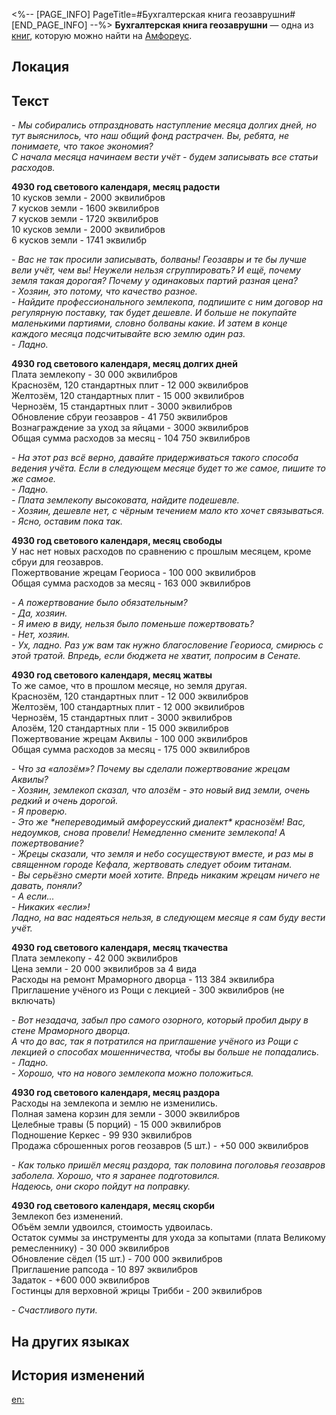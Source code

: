 <%-- [PAGE_INFO]
PageTitle=#Бухгалтерская книга геозаврушни#
[END_PAGE_INFO] --%>
{{Дополнить}}
{{Книга Инфобокс
|id           = 471
|Название     = 
|Изображение  = Предмет Бухгалтерская книга геозаврушни.png
|Мир          = Амфореус
|Томов        = 1
|Автор        = <!--нужно добавить-->
|Описание     = Перечень оборудования и материалов геозаврушни. Также содержит любопытные заметки по содержанию скота.
|Том1         = {{tx}}
|Источник1    = {{tx|Отсутствует источник}}
|Персонажи    = 
|Фракции      = 
}}
'''Бухгалтерская книга геозаврушни''' — одна из [[Книги|книг]], которую можно найти на [[Амфореус]].

==Локация==
{{Отметка карты|<!--название карты-->|<!--id отметки-->}}

==Текст==
''- Мы собирались отпраздновать наступление месяца долгих дней, но тут выяснилось, что наш общий фонд растрачен. Вы, ребята, не понимаете, что такое экономия?<br />
С начала месяца начинаем вести учёт - будем записывать все статьи расходов.''

'''4930 год светового календаря, месяц радости'''<br />
10 кусков земли - 2000 эквилибров<br />
7 кусков земли - 1600 эквилибров<br />
7 кусков земли - 1720 эквилибров<br />
10 кусков земли - 2000 эквилибров<br />
6 кусков земли - 1741 эквилибр

''- Вас не так просили записывать, болваны! Геозавры и те бы лучше вели учёт, чем вы! Неужели нельзя сгруппировать? И ещё, почему земля такая дорогая? Почему у одинаковых партий разная цена?<br />
- Хозяин, это потому, что качество разное.<br />
- Найдите профессионального землекопа, подпишите с ним договор на регулярную поставку, так будет дешевле. И больше не покупайте маленькими партиями, словно болваны какие. И затем в конце каждого месяца подсчитывайте всю землю один раз.<br />
- Ладно.''

'''4930 год светового календаря, месяц долгих дней'''<br />
Плата землекопу - 30 000 эквилибров<br />
Краснозём, 120 стандартных плит - 12 000 эквилибров<br />
Желтозём, 120 стандартных плит - 15 000 эквилибров<br />
Чернозём, 15 стандартных плит - 3000 эквилибров<br />
Обновление сбруи геозавров - 41 750 эквилибров<br />
Вознаграждение за уход за яйцами - 3000 эквилибров<br />
Общая сумма расходов за месяц - 104 750 эквилибров

''- На этот раз всё верно, давайте придерживаться такого способа ведения учёта. Если в следующем месяце будет то же самое, пишите то же самое.<br />
- Ладно.<br />
- Плата землекопу высоковата, найдите подешевле.<br />
- Хозяин, дешевле нет, с чёрным течением мало кто хочет связываться.<br />
- Ясно, оставим пока так.''

'''4930 год светового календаря, месяц свободы'''<br />
У нас нет новых расходов по сравнению с прошлым месяцем, кроме сбруи для геозавров.<br />
Пожертвование жрецам Геориоса - 100 000 эквилибров<br />
Общая сумма расходов за месяц - 163 000 эквилибров

''- А пожертвование было обязательным?<br />
- Да, хозяин.<br />
- Я имею в виду, нельзя было поменьше пожертвовать?<br />
- Нет, хозяин.<br />
- Ух, ладно. Раз уж вам так нужно благословение Геориоса, смирюсь с этой тратой. Впредь, если бюджета не хватит, попросим в Сенате.''

'''4930 год светового календаря, месяц жатвы'''<br />
То же самое, что в прошлом месяце, но земля другая.<br />
Краснозём, 120 стандартных плит - 12 000 эквилибров<br />
Желтозём, 100 стандартных плит - 12 000 эквилибров<br />
Чернозём, 15 стандартных плит - 3000 эквилибров<br />
Алозём, 120 стандартных пли - 15 000 эквилибров<br />
Пожертвование жрецам Аквилы - 100 000 эквилибров<br />
Общая сумма расходов за месяц - 175 000 эквилибров

''- Что за «алозём»? Почему вы сделали пожертвование жрецам Аквилы?<br />
- Хозяин, землекоп сказал, что алозём - это новый вид земли, очень редкий и очень дорогой.<br />
- Я проверю.<br />
- Это же *непереводимый амфореусский диалект* краснозём! Вас, недоумков, снова провели! Немедленно смените землекопа! А пожертвование?<br />
- Жрецы сказали, что земля и небо сосуществуют вместе, и раз мы в священном городе Кефала, жертвовать следует обоим титанам.<br />
- Вы серьёзно смерти моей хотите. Впредь никаким жрецам ничего не давать, поняли?<br />
- А если...<br />
- Никаких «если»!<br />
Ладно, на вас надеяться нельзя, в следующем месяце я сам буду вести учёт.''

'''4930 год светового календаря, месяц ткачества'''<br />
Плата землекопу - 42 000 эквилибров<br />
Цена земли - 20 000 эквилибров за 4 вида<br />
Расходы на ремонт Мраморного дворца - 113 384 эквилибра<br />
Приглашение учёного из Рощи с лекцией - 300 эквилибров (не включать)

''- Вот незадача, забыл про самого озорного, который пробил дыру в стене Мраморного дворца.<br />
А что до вас, так я потратился на приглашение учёного из Рощи с лекцией о способах мошенничества, чтобы вы больше не попадались.<br />
- Ладно.<br />
- Хорошо, что на нового землекопа можно положиться.''

'''4930 год светового календаря, месяц раздора'''<br />
Расходы на землекопа и землю не изменились.<br />
Полная замена корзин для земли - 3000 эквилибров<br />
Целебные травы (5 порций) - 15 000 эквилибров<br />
Подношение Керкес - 99 930 эквилибров<br />
Продажа сброшенных рогов геозавров (5 шт.) - +50 000 эквилибров

''- Как только пришёл месяц раздора, так половина поголовья геозавров заболела. Хорошо, что я заранее подготовился.<br />
Надеюсь, они скоро пойдут на поправку.''

'''4930 год светового календаря, месяц скорби'''<br />
Землекоп без изменений.<br />
Объём земли удвоился, стоимость удвоилась.<br />
Остаток суммы за инструменты для ухода за копытами (плата Великому ремесленнику) - 30 000 эквилибров<br />
Обновление сёдел (15 шт.) - 700 000 эквилибров<br />
Приглашение рапсода - 10 897 эквилибров<br />
Задаток - +600 000 эквилибров<br />
Гостинцы для верховной жрицы Трибби - 200 эквилибров

''- Счастливого пути.''

==На других языках==
{{На других языках
|en   = Dromas Post Account Board
|zhs  = 大地兽驿站的账板
|zht  = 大地獸驛站的帳板
|ja   = 大地獣宿駅の帳簿
|ko   = 드로마스 역참의 장부
|es   = Tabla contable del puesto de dromas
|fr   = Livre de comptes d'un poste de drakas
|ru   = Бухгалтерская книга геозаврушни
|th   = กระดานบัญชี - สถานีพักอสูรธรณี
|vi   = Sổ Sách Dịch Trạm Thú Đại Địa
|de   = Rechnungstafel der Dromastation
|id   = Papan Keuangan Pos Dromas
|pt   = Quadro de Contas do Posto de Dromas
}}

==История изменений==
{{История изменений|3.5}}

[[en:]]